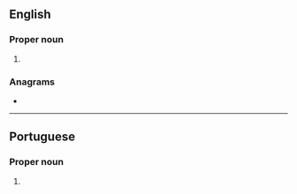 {{also|palmas|palmás}}
==English==

===Proper noun===
{{en-proper noun}}

# {{place|en|municipality/state capital|s/Tocantins|c/Brazil}}

===Anagrams===
* {{anagrams|en|a=aalmps|lampas|plasma}}

----

==Portuguese==

===Proper noun===
{{pt-proper noun}}

# {{place|pt|municipality/state capital|s/Tocantins|c/Brazil}}